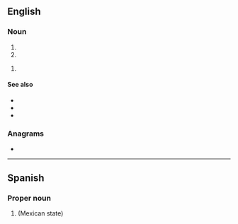 {{also|Appendix:Variations of "du"}}
==English==

===Noun===
{{en-noun|~}}

# {{initialism of|depleted uranium|lang=en}}
# {{initialism of|Dobson unit|lang=en}}

{{en-prop}}

# {{initialism of|en|{{w|University of Denver}}}}

====See also====
* {{l|en|HEU}}
* {{l|en|SEU}}
* {{l|en|LEU}}

===Anagrams===
* {{anagrams|en|a=du|'ud|UD}}

{{c|en|Universities}}

----

==Spanish==

===Proper noun===
{{es-proper noun}}

# {{abbreviation of|Durango|lang=es|nodot=1}} (Mexican state)